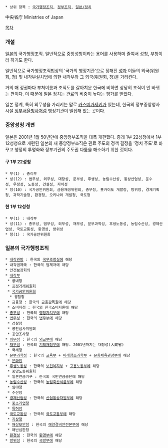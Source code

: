  * 상위 항목 : [[국가행정조직]], [[정부조직]], [[일본/정치]]

中央省庁
Ministries of Japan

[[목차]]

=== 개설 ===
[[일본]]의 국가행정조직. 일반적으로 중앙성청이라는 용어를 사용하며 줄여서 성청, 부청이라 하기도 한다.

일반적으로 국가행정조직법상의 '국가의 행정기관'으로 정해진 [[성]]과 이들의 외국(위원회, 청) 및 내각부설치법에 의한 내각부와 그 외국(위원회, 청)을 가리킨다.

거의 매 정권마다 부처이름과 조직도를 갈아치운 한국에 비하면 상당히 조직이 안 바뀌는 편이다. 이 때문에 일본 정치는 관료의 비중이 높다는 평가를 받았다.

일본 정계, 특히 외무성을 가리키는 말로 [[카스미가세키]]가 있는데, 한국의 정부중앙청사 시절 [[정부서울청사]]처럼 행정기관이 밀집해 있는 곳이다.

=== 중앙성청 개편 ===
일본은 2001년 1월 50년만에 중앙정부조직을 대폭 개편했다. 종래 1부 22성청에서 1부 12성청으로 개편된 일본의 새 중앙정부조직은 관료 주도의 정책 결정을 '정치 주도'로 바꾸고 행정의 투명화와 정부기관의 주도권 다툼을 해소하기 위한 것이다.

==== 구 1부 22성청 ====
 * 부(1) : 총리부
 * 성(12) : 법무성, 외무성, 대장성, 문부성, 후생성, 농림수산성, 통상산업성, 운수성, 우정성, 노동성, 건설성, 자치성
 * 청(10) : 국가공안위원회, 금융재생위원회, 총무청, 홋카이도 개발청, 방위청, 경제기획청, 과학기술청, 환경청, 오키나와 개발청, 국토청

==== 현 1부 12성청 ====
 * 부(1) : 내각부
 * 성(11) : 총무성, 법무성, 외무성, 재무성, 문부과학성, 후생노동성, 농림수산성, 경제산업성, 국토교통성, 환경성, 방위성
 * 청(1) : 국가공안위원회

=== 일본의 국가행정조직 ===
 * [[내각관방]] : 한국의 [[국무조정실]]에 해당
 * 내각법제국 : 한국의 법제처에 해당
 * 안전보장회의
 * [[내각부]]
  * 궁내청
  * [[공정거래위원회]]
  * [[국가공안위원회]]
   * 경찰청
  * 금융청 : 한국의 [[금융감독원]]에 해당 
  * 소비자청 : 한국의 한국소비자원에 해당
 * [[총무성]] : 한국의 [[행정자치부]]에 해당
 * [[법무성]] : 한국의 [[법무부]]에 해당
  * 검찰청
  * 공안심사위원회
  * 공안조사청
 * [[외무성]] : 한국의 [[외교부]]에 해당
 * [[재무성]] : 한국의 [[기획재정부]]에 해당. 2001년까지는 대장성(大蔵省)
  * 국세청
 * [[문부과학성]] : 한국의 [[교육부]] + [[미래창조과학부]] + [[문화체육관광부]]에 해당
  * [[문화청]] 
 * [[후생노동성]] : 한국의 [[보건복지부]] + [[고용노동부]]에 해당
  * 중앙노동위원회
  * 일본연금기구 : 한국의 국민연금공단에 해당
 * [[농림수산성]] : 한국의 [[농림축산식품부]]에 해당
  * 임야청
  * 수산청
 * [[경제산업성]] : 한국의 [[산업통상자원부]]에 해당
  * [[중소기업청]]
  * [[특허청]]
 * [[국토교통성]] : 한국의 [[국토교통부]]에 해당
  * [[기상청]]
  * [[해상보안청]] : 한국의 [[해양경비안전본부]]에 해당
  * 해난심판청
 * [[환경성]] : 한국의 [[환경부]]에 해당
 * [[방위성]] : 한국의 [[국방부]]에 해당
